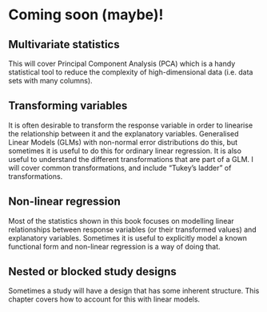 # Coming soon (maybe)!

## Multivariate statistics

This will cover Principal Component Analysis (PCA) which is a handy statistical tool to reduce the complexity of high-dimensional data (i.e. data sets with many columns).

## Transforming variables

It is often desirable to transform the response variable in order to linearise the relationship between it and the explanatory variables. Generalised Linear Models (GLMs) with non-normal error distributions do this, but sometimes it is useful to do this for ordinary linear regression. It is also useful to understand the different transformations that are part of a GLM. I will cover common transformations, and include "Tukey's ladder" of transformations.

## Non-linear regression

Most of the statistics shown in this book focuses on modelling linear relationships between response variables (or their transformed values) and explanatory variables. Sometimes it is useful to explicitly model a known functional form and non-linear regression is a way of doing that.


## Nested or blocked study designs

Sometimes a study will have a design that has some inherent structure. This chapter covers how to account for this with linear models.
